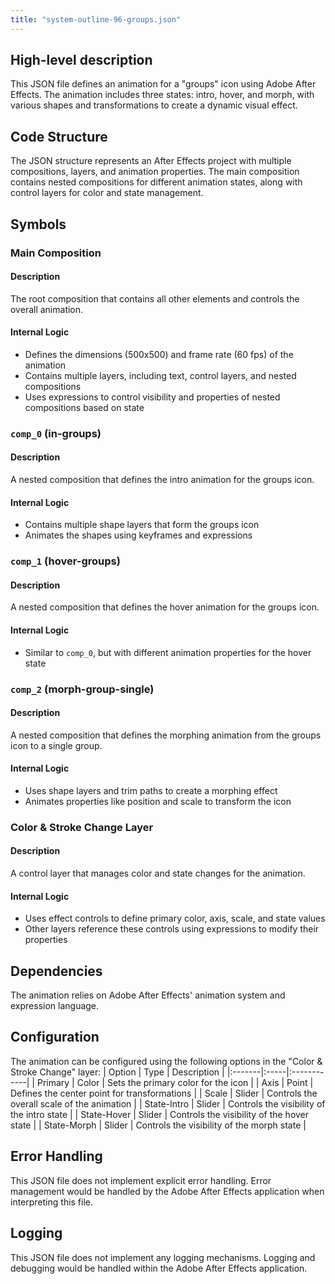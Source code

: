 ```yaml
---
title: "system-outline-96-groups.json"
---
```


## High-level description
This JSON file defines an animation for a "groups" icon using Adobe After Effects. The animation includes three states: intro, hover, and morph, with various shapes and transformations to create a dynamic visual effect.

## Code Structure
The JSON structure represents an After Effects project with multiple compositions, layers, and animation properties. The main composition contains nested compositions for different animation states, along with control layers for color and state management.

## Symbols

### Main Composition
#### Description
The root composition that contains all other elements and controls the overall animation.

#### Internal Logic
- Defines the dimensions (500x500) and frame rate (60 fps) of the animation
- Contains multiple layers, including text, control layers, and nested compositions
- Uses expressions to control visibility and properties of nested compositions based on state

### `comp_0` (in-groups)
#### Description
A nested composition that defines the intro animation for the groups icon.

#### Internal Logic
- Contains multiple shape layers that form the groups icon
- Animates the shapes using keyframes and expressions

### `comp_1` (hover-groups)
#### Description
A nested composition that defines the hover animation for the groups icon.

#### Internal Logic
- Similar to `comp_0`, but with different animation properties for the hover state

### `comp_2` (morph-group-single)
#### Description
A nested composition that defines the morphing animation from the groups icon to a single group.

#### Internal Logic
- Uses shape layers and trim paths to create a morphing effect
- Animates properties like position and scale to transform the icon

### Color & Stroke Change Layer
#### Description
A control layer that manages color and state changes for the animation.

#### Internal Logic
- Uses effect controls to define primary color, axis, scale, and state values
- Other layers reference these controls using expressions to modify their properties

## Dependencies
The animation relies on Adobe After Effects' animation system and expression language.

## Configuration
The animation can be configured using the following options in the "Color & Stroke Change" layer:
| Option | Type | Description |
|:-------|:-----|:------------|
| Primary | Color | Sets the primary color for the icon |
| Axis | Point | Defines the center point for transformations |
| Scale | Slider | Controls the overall scale of the animation |
| State-Intro | Slider | Controls the visibility of the intro state |
| State-Hover | Slider | Controls the visibility of the hover state |
| State-Morph | Slider | Controls the visibility of the morph state |

## Error Handling
This JSON file does not implement explicit error handling. Error management would be handled by the Adobe After Effects application when interpreting this file.

## Logging
This JSON file does not implement any logging mechanisms. Logging and debugging would be handled within the Adobe After Effects application.